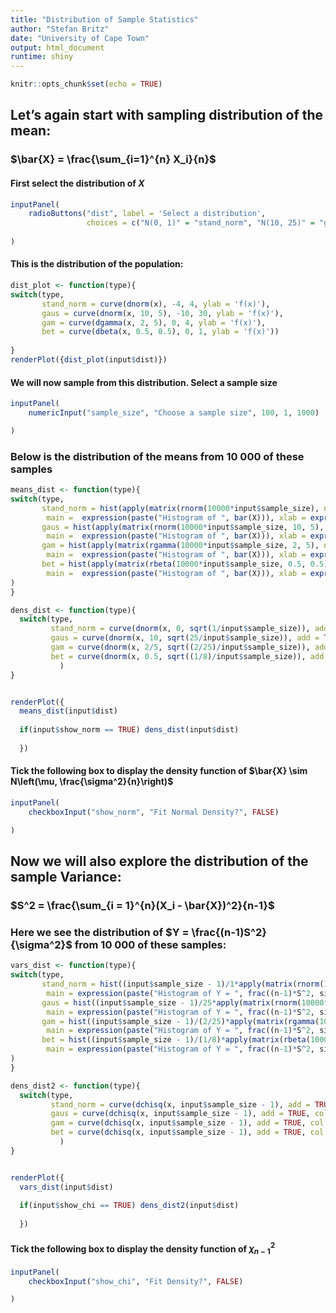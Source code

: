 ```yaml
---
title: "Distribution of Sample Statistics"
author: "Stefan Britz"
date: "University of Cape Town"
output: html_document
runtime: shiny
---
```


```r
knitr::opts_chunk$set(echo = TRUE)
```


## Let's again start with sampling distribution of the mean:

### $\bar{X} = \frac{\sum_{i=1}^{n} X_i}{n}$


#### First select the distribution of $X$ 


```r
inputPanel(
    radioButtons("dist", label = 'Select a distribution', 
                 choices = c("N(0, 1)" = "stand_norm", "N(10, 25)" = "gaus", "Gamma(2, 5)"= "gam", "Beta(0.5, 0.5)" = "bet"))
    
)
```


#### This is the distribution of the population:
```r

dist_plot <- function(type){
switch(type,
       stand_norm = curve(dnorm(x), -4, 4, ylab = 'f(x)'),
       gaus = curve(dnorm(x, 10, 5), -10, 30, ylab = 'f(x)'),
       gam = curve(dgamma(x, 2, 5), 0, 4, ylab = 'f(x)'),
       bet = curve(dbeta(x, 0.5, 0.5), 0, 1, ylab = 'f(x)'))
  
}
renderPlot({dist_plot(input$dist)})

```

#### We will now sample from this distribution. Select a sample size


```r
inputPanel(
    numericInput("sample_size", "Choose a sample size", 100, 1, 1000) 

)
```

### Below is the distribution of the means from 10 000 of these samples

```r
means_dist <- function(type){
switch(type,
       stand_norm = hist(apply(matrix(rnorm(10000*input$sample_size), nrow = input$sample_size), 2, mean), 
        main =  expression(paste("Histogram of ", bar(X))), xlab = expression(bar(X)), col = 'darkgray', border = 'white', freq = FALSE),
       gaus = hist(apply(matrix(rnorm(10000*input$sample_size, 10, 5), nrow = input$sample_size), 2, mean), 
        main =  expression(paste("Histogram of ", bar(X))), xlab = expression(bar(X)), col = 'darkgray', border = 'white', freq = FALSE),
       gam = hist(apply(matrix(rgamma(10000*input$sample_size, 2, 5), nrow = input$sample_size), 2, mean), 
        main =  expression(paste("Histogram of ", bar(X))), xlab = expression(bar(X)), col = 'darkgray', border = 'white', freq = FALSE),
       bet = hist(apply(matrix(rbeta(10000*input$sample_size, 0.5, 0.5), nrow = input$sample_size), 2, mean), 
        main =  expression(paste("Histogram of ", bar(X))), xlab = expression(bar(X)), col = 'darkgray', border = 'white', freq = FALSE)
)
}

dens_dist <- function(type){
  switch(type,
         stand_norm = curve(dnorm(x, 0, sqrt(1/input$sample_size)), add = TRUE, col = "blue"),
         gaus = curve(dnorm(x, 10, sqrt(25/input$sample_size)), add = TRUE, col = "blue"),
         gam = curve(dnorm(x, 2/5, sqrt((2/25)/input$sample_size)), add = TRUE, col = "blue"),
         bet = curve(dnorm(x, 0.5, sqrt((1/8)/input$sample_size)), add = TRUE, col = "blue")
           )
}


renderPlot({
  means_dist(input$dist)
  
  if(input$show_norm == TRUE) dens_dist(input$dist)
  
  })
```

#### Tick the following box to display the density function of $\bar{X} \sim N\left(\mu, \frac{\sigma^2}{n}\right)$

```r
inputPanel(
    checkboxInput("show_norm", "Fit Normal Density?", FALSE)

)
```


## Now we will also explore the distribution of the sample Variance: 

### $S^2 = \frac{\sum_{i = 1}^{n}(X_i - \bar{X})^2}{n-1}$

### Here we see the distribution of $Y = \frac{(n-1)S^2}{\sigma^2}$ from 10 000 of these samples:

```r
vars_dist <- function(type){
switch(type,
       stand_norm = hist((input$sample_size - 1)/1*apply(matrix(rnorm(10000*input$sample_size), nrow = input$sample_size), 2, var), 
        main = expression(paste("Histogram of Y = ", frac((n-1)*S^2, sigma^2))), xlab = "Y", col = 'darkgray', border = 'white', freq = FALSE),
       gaus = hist((input$sample_size - 1)/25*apply(matrix(rnorm(10000*input$sample_size, 10, 5), nrow = input$sample_size), 2, var), 
        main = expression(paste("Histogram of Y = ", frac((n-1)*S^2, sigma^2))), xlab = "Y", col = 'darkgray', border = 'white', freq = FALSE),
       gam = hist((input$sample_size - 1)/(2/25)*apply(matrix(rgamma(10000*input$sample_size, 2, 5), nrow = input$sample_size), 2, var), 
        main = expression(paste("Histogram of Y = ", frac((n-1)*S^2, sigma^2))), xlab = "Y", col = 'darkgray', border = 'white', freq = FALSE),
       bet = hist((input$sample_size - 1)/(1/8)*apply(matrix(rbeta(10000*input$sample_size, 0.5, 0.5), nrow = input$sample_size), 2, var), 
        main = expression(paste("Histogram of Y = ", frac((n-1)*S^2, sigma^2))), xlab = "Y", col = 'darkgray', border = 'white', freq = FALSE)
)
}

dens_dist2 <- function(type){
  switch(type,
         stand_norm = curve(dchisq(x, input$sample_size - 1), add = TRUE, col = "blue"),
         gaus = curve(dchisq(x, input$sample_size - 1), add = TRUE, col = "blue"),
         gam = curve(dchisq(x, input$sample_size - 1), add = TRUE, col = "blue"),
         bet = curve(dchisq(x, input$sample_size - 1), add = TRUE, col = "blue")
           )
}


renderPlot({
  vars_dist(input$dist)
  
  if(input$show_chi == TRUE) dens_dist2(input$dist)
  
  })
```

#### Tick the following box to display the density function of $\chi^2_{n-1}$

```r
inputPanel(
    checkboxInput("show_chi", "Fit Density?", FALSE)

)
```
